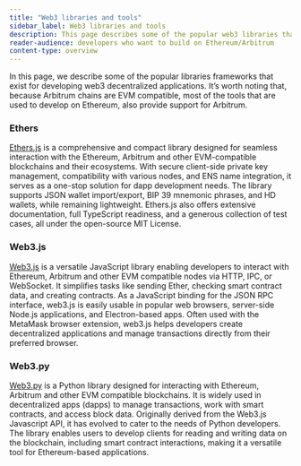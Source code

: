 ```yaml
---
title: "Web3 libraries and tools"
sidebar_label: Web3 libraries and tools
description: This page describes some of the popular web3 libraries that exist in the Arbitrum ecosystem
reader-audience: developers who want to build on Ethereum/Arbitrum
content-type: overview
---
```



<KnowMoreToolsBox />

In this page, we describe some of the popular libraries frameworks that exist for developing web3 decentralized applications. It’s worth noting that, because Arbitrum chains are EVM compatible, most of the tools that are used to develop on Ethereum, also provide support for Arbitrum.

### Ethers

[Ethers.js](https://docs.ethers.org/) is a comprehensive and compact library designed for seamless interaction with the Ethereum, Arbitrum and other EVM-compatible blockchains and their ecosystems. With secure client-side private key management, compatibility with various nodes, and ENS name integration, it serves as a one-stop solution for dapp development needs. The library supports JSON wallet import/export, BIP 39 mnemonic phrases, and HD wallets, while remaining lightweight. Ethers.js also offers extensive documentation, full TypeScript readiness, and a generous collection of test cases, all under the open-source MIT License.

### Web3.js

[Web3.js](https://github.com/web3/web3.js/) is a versatile JavaScript library enabling developers to interact with Ethereum, Arbitrum and other EVM compatible nodes via HTTP, IPC, or WebSocket. It simplifies tasks like sending Ether, checking smart contract data, and creating contracts. As a JavaScript binding for the JSON RPC interface, web3.js is easily usable in popular web browsers, server-side Node.js applications, and Electron-based apps. Often used with the MetaMask browser extension, web3.js helps developers create decentralized applications and manage transactions directly from their preferred browser.

### Web3.py

[Web3.py](https://github.com/ethereum/web3.py/) is a Python library designed for interacting with Ethereum, Arbitrum and other EVM compatible blockchains. It is widely used in decentralized apps (dapps) to manage transactions, work with smart contracts, and access block data. Originally derived from the Web3.js Javascript API, it has evolved to cater to the needs of Python developers. The library enables users to develop clients for reading and writing data on the blockchain, including smart contract interactions, making it a versatile tool for Ethereum-based applications.